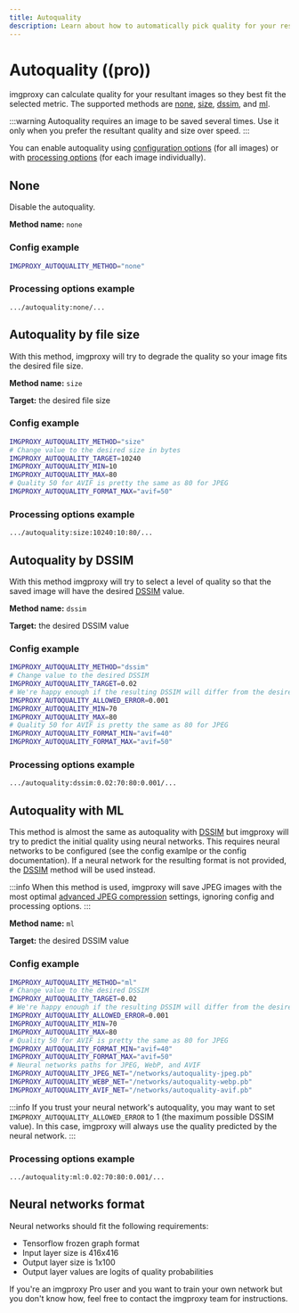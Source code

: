 ```yaml
---
title: Autoquality
description: Learn about how to automatically pick quality for your resultant images with imgproxy
---
```


# Autoquality ((pro))

imgproxy can calculate quality for your resultant images so they best fit the selected metric. The supported methods are [none](#none), [size](#autoquality-by-file-size), [dssim](#autoquality-by-dssim), and [ml](#autoquality-with-ml).

:::warning
Autoquality requires an image to be saved several times. Use it only when you prefer the resultant quality and size over speed.
:::

You can enable autoquality using [configuration options](../configuration/options.mdx#autoquality) (for all images) or with [processing options](../usage/processing.mdx#autoquality) (for each image individually).

## None

Disable the autoquality.

**Method name:** `none`

### Config example

```bash
IMGPROXY_AUTOQUALITY_METHOD="none"
```

### Processing options example

```imgproxy_url
.../autoquality:none/...
```

## Autoquality by file size

With this method, imgproxy will try to degrade the quality so your image fits the desired file size.

**Method name:** `size`

**Target:** the desired file size

### Config example

```bash
IMGPROXY_AUTOQUALITY_METHOD="size"
# Change value to the desired size in bytes
IMGPROXY_AUTOQUALITY_TARGET=10240
IMGPROXY_AUTOQUALITY_MIN=10
IMGPROXY_AUTOQUALITY_MAX=80
# Quality 50 for AVIF is pretty the same as 80 for JPEG
IMGPROXY_AUTOQUALITY_FORMAT_MAX="avif=50"
```

### Processing options example

```imgproxy_url
.../autoquality:size:10240:10:80/...
```

## Autoquality by DSSIM

With this method imgproxy will try to select a level of quality so that the saved image will have the desired [DSSIM](https://en.wikipedia.org/wiki/Structural_similarity#Structural_Dissimilarity) value.

**Method name:** `dssim`

**Target:** the desired DSSIM value

### Config example

```bash
IMGPROXY_AUTOQUALITY_METHOD="dssim"
# Change value to the desired DSSIM
IMGPROXY_AUTOQUALITY_TARGET=0.02
# We're happy enough if the resulting DSSIM will differ from the desired by 0.001
IMGPROXY_AUTOQUALITY_ALLOWED_ERROR=0.001
IMGPROXY_AUTOQUALITY_MIN=70
IMGPROXY_AUTOQUALITY_MAX=80
# Quality 50 for AVIF is pretty the same as 80 for JPEG
IMGPROXY_AUTOQUALITY_FORMAT_MIN="avif=40"
IMGPROXY_AUTOQUALITY_FORMAT_MAX="avif=50"
```

### Processing options example

```imgproxy_url
.../autoquality:dssim:0.02:70:80:0.001/...
```

## Autoquality with ML

This method is almost the same as autoquality with [DSSIM](#autoquality-by-dssim) but imgproxy will try to predict the initial quality using neural networks. This requires neural networks to be configured (see the config examlpe or the config documentation). If a neural network for the resulting format is not provided, the [DSSIM](#autoquality-by-dssim) method will be used instead.

:::info
When this method is used, imgproxy will save JPEG images with the most optimal [advanced JPEG compression](../configuration/options.mdx#advanced-jpeg-compression) settings, ignoring config and processing options.
:::

**Method name:** `ml`

**Target:** the desired DSSIM value

### Config example

```bash
IMGPROXY_AUTOQUALITY_METHOD="ml"
# Change value to the desired DSSIM
IMGPROXY_AUTOQUALITY_TARGET=0.02
# We're happy enough if the resulting DSSIM will differ from the desired by 0.001
IMGPROXY_AUTOQUALITY_ALLOWED_ERROR=0.001
IMGPROXY_AUTOQUALITY_MIN=70
IMGPROXY_AUTOQUALITY_MAX=80
# Quality 50 for AVIF is pretty the same as 80 for JPEG
IMGPROXY_AUTOQUALITY_FORMAT_MIN="avif=40"
IMGPROXY_AUTOQUALITY_FORMAT_MAX="avif=50"
# Neural networks paths for JPEG, WebP, and AVIF
IMGPROXY_AUTOQUALITY_JPEG_NET="/networks/autoquality-jpeg.pb"
IMGPROXY_AUTOQUALITY_WEBP_NET="/networks/autoquality-webp.pb"
IMGPROXY_AUTOQUALITY_AVIF_NET="/networks/autoquality-avif.pb"
```

:::info
If you trust your neural network's autoquality, you may want to set `IMGPROXY_AUTOQUALITY_ALLOWED_ERROR` to 1 (the maximum possible DSSIM value). In this case, imgproxy will always use the quality predicted by the neural network.
:::

### Processing options example

```imgproxy_url
.../autoquality:ml:0.02:70:80:0.001/...
```

## Neural networks format

Neural networks should fit the following requirements:
* Tensorflow frozen graph format
* Input layer size is 416x416
* Output layer size is 1x100
* Output layer values are logits of quality probabilities

If you're an imgproxy Pro user and you want to train your own network but you don't know how, feel free to contact the imgproxy team for instructions.
